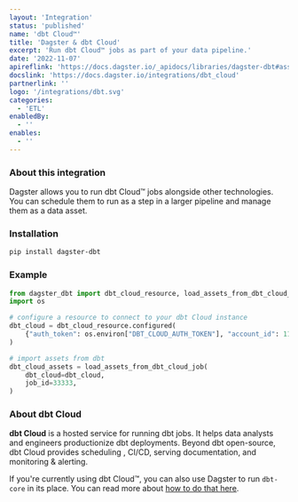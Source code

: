 ```yaml
---
layout: 'Integration'
status: 'published'
name: 'dbt Cloud™'
title: 'Dagster & dbt Cloud'
excerpt: 'Run dbt Cloud™ jobs as part of your data pipeline.'
date: '2022-11-07'
apireflink: 'https://docs.dagster.io/_apidocs/libraries/dagster-dbt#assets-dbt-cloud'
docslink: 'https://docs.dagster.io/integrations/dbt_cloud'
partnerlink: ''
logo: '/integrations/dbt.svg'
categories:
  - 'ETL'
enabledBy:
  - ''
enables:
  - ''
---
```


### About this integration

Dagster allows you to run dbt Cloud™ jobs alongside other technologies. You can schedule them to run as a step in a larger pipeline and manage them as a data asset.

### Installation

```bash
pip install dagster-dbt
```

### Example

```python
from dagster_dbt import dbt_cloud_resource, load_assets_from_dbt_cloud_job
import os

# configure a resource to connect to your dbt Cloud instance
dbt_cloud = dbt_cloud_resource.configured(
    {"auth_token": os.environ["DBT_CLOUD_AUTH_TOKEN"], "account_id": 11111}
)

# import assets from dbt
dbt_cloud_assets = load_assets_from_dbt_cloud_job(
    dbt_cloud=dbt_cloud,
    job_id=33333,
)
```

### About dbt Cloud

**dbt Cloud** is a hosted service for running dbt jobs. It helps data analysts and engineers productionize dbt deployments. Beyond dbt open-source, dbt Cloud provides scheduling , CI/CD, serving documentation, and monitoring & alerting.

If you're currently using dbt Cloud™, you can also use Dagster to run `dbt-core` in its place. You can read more about [how to do that here](https://dagster.io/blog/migrate-off-dbt-cloud).
